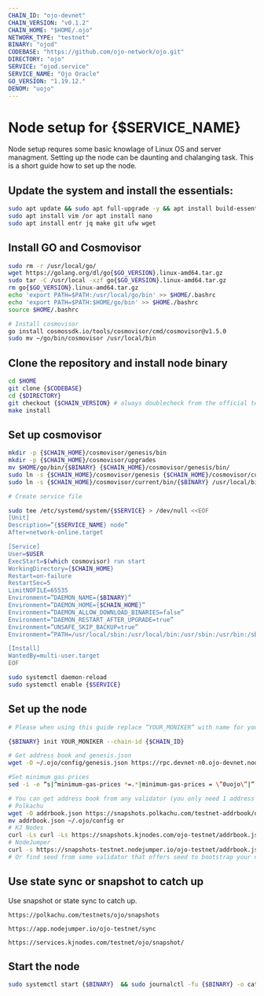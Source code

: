 ```yaml
---
CHAIN_ID: "ojo-devnet"
CHAIN_VERSION: "v0.1.2"
CHAIN_HOME: "$HOME/.ojo"
NETWORK_TYPE: "testnet"
BINARY: "ojod"
CODEBASE: "https://github.com/ojo-network/ojo.git"
DIRECTORY: "ojo"
SERVICE: "ojod.service"
SERVICE_NAME: "Ojo Oracle"
GO_VERSION: "1.19.12."
DENOM: "uojo"
---
```


# Node setup for {$SERVICE_NAME}

Node setup requres some basic knowlage of Linux OS and server managment. Setting up the node
can be daunting and chalanging task. This is a short guide how to set up the node.

## Update the system and install the essentials:

```bash
sudo apt update && sudo apt full-upgrade -y && apt install build-essential 
sudo apt install vim /or apt install nano 
sudo apt install entr jq make git ufw wget 
```

## Install GO and Cosmovisor

```bash
sudo rm -r /usr/local/go/
wget https://golang.org/dl/go{$GO_VERSION}.linux-amd64.tar.gz
sudo tar -C /usr/local -xzf go{$GO_VERSION}.linux-amd64.tar.gz
rm go{$GO_VERSION}.linux-amd64.tar.gz
echo 'export PATH=$PATH:/usr/local/go/bin' >> $HOME/.bashrc
echo 'export PATH=$PATH:$HOME/go/bin' >> $HOME./bashrc
source $HOME/.bashrc

# Install cosmovisor
go install cosmossdk.io/tools/cosmovisor/cmd/cosmovisor@v1.5.0
sudo mv ~/go/bin/cosmovisor /usr/local/bin
```

## Clone the repository and install node binary

```bash
cd $HOME 
git clone {$CODEBASE}
cd {$DIRECTORY} 
git checkout {$CHAIN_VERSION} # always doublecheck from the official team for the right version
make install
```

## Set up cosmovisor

```bash 
mkdir -p {$CHAIN_HOME}/cosmovisor/genesis/bin
mkdir -p {$CHAIN_HOME}/cosmovisor/upgrades
mv $HOME/go/bin/{$BINARY} {$CHAIN_HOME}/cosmovisor/genesis/bin/
sudo ln -s {$CHAIN_HOME}/cosmovisor/genesis {$CHAIN_HOME}/cosmovisor/current -f
sudo ln -s {$CHAIN_HOME}/cosmovisor/current/bin/{$BINARY} /usr/local/bin/{$BINARY} -f

# Create service file

sudo tee /etc/systemd/system/{$SERVICE} > /dev/null <<EOF
[Unit]
Description=”{$SERVICE_NAME} node”
After=network-online.target

[Service]
User=$USER
ExecStart=$(which cosmovisor) run start
WorkingDirectory={$CHAIN_HOME}
Restart=on-failure 
RestartSec=5
LimitNOFILE=65535
Environment=”DAEMON_NAME={$BINARY}”
Environment=”DAEMON_HOME={$CHAIN_HOME}”
Environment=”DAEMON_ALLOW_DOWNLOAD_BINARIES=false”
Environment=”DAEMON_RESTART_AFTER_UPGRADE=true”
Environment=”UNSAFE_SKIP_BACKUP=true”
Environment=”PATH=/usr/local/sbin:/usr/local/bin:/usr/sbin:/usr/bin:/sbin:/bin:/usr/games:/usr/local/games:/snap/bin:{$CHAIN_HOME}/cosmovisor/current/bin”

[Install]
WantedBy=multi-user.target
EOF

sudo systemctl daemon-reload
sudo systemctl enable {$SERVICE}
```

## Set up the node 

```bash
# Please when using this guide replace “YOUR_MONIKER” with name for your node.

{$BINARY} init YOUR_MONIKER --chain-id {$CHAIN_ID}

# Get address book and genesis.json
wget -O ~/.ojo/config/genesis.json https://rpc.devnet-n0.ojo-devnet.node.ojo.network/genesis

#Set minimum gas prices
sed -i -e “s|^minimum-gas-prices *=.*|minimum-gas-prices = \”0uojo\”|” $HOME/.ojo/config/app.toml

# You can get address book from any validator (you only need 1 address book)
# Polkachu
wget -O addrbook.json https://snapshots.polkachu.com/testnet-addrbook/ojo/addrbook.json –inet4-only
mv addrbook.json ~/.ojo/config or
# KJ Nodes
curl -Ls curl -Ls https://snapshots.kjnodes.com/ojo-testnet/addrbook.json > $HOME/.ojo/config/addrbook.json or
# NodeJumper
curl -s https://snapshots-testnet.nodejumper.io/ojo-testnet/addrbook.json > $HOME/.ojo/config/addrbook.json
# Or find seed from some validator that offers seed to bootstrap your node
```

## Use state sync or snapshot to catch up

Use snapshot or state sync to catch up.


```
https://polkachu.com/testnets/ojo/snapshots

https://app.nodejumper.io/ojo-testnet/sync

https://services.kjnodes.com/testnet/ojo/snapshot/
```

## Start the node

```bash
sudo systemctl start {$BINARY}  && sudo journalctl -fu {$BINARY} -o cat
```